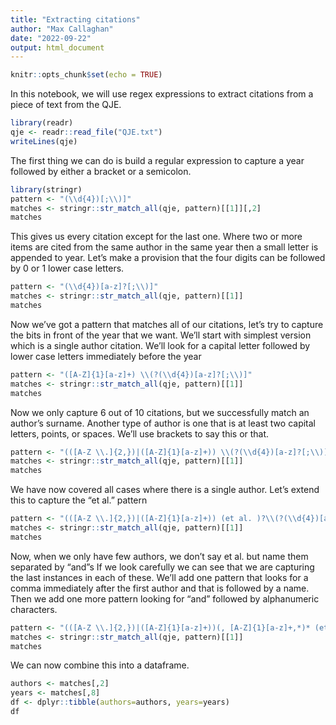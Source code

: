 ```yaml
---
title: "Extracting citations"
author: "Max Callaghan"
date: "2022-09-22"
output: html_document
---
```


```r
knitr::opts_chunk$set(echo = TRUE)
```

In this notebook, we will use regex expressions to extract citations from a piece of text from the QJE.


```r
library(readr)
qje <- readr::read_file("QJE.txt")
writeLines(qje)
```
The first thing we can do is build a regular expression to capture a year followed by either a bracket or a semicolon.

```r
library(stringr)
pattern <- "(\\d{4})[;\\)]"
matches <- stringr::str_match_all(qje, pattern)[[1]][,2]
matches
```
This gives us every citation except for the last one. Where two or more items are cited from the same author in the same year then a small letter is appended to year. Let's make a provision that the four digits can be followed by 0 or 1 lower case letters. 

```r
pattern <- "(\\d{4})[a-z]?[;\\)]"
matches <- stringr::str_match_all(qje, pattern)[[1]]
matches
```
Now we've got a pattern that matches all of our citations, let's try to capture the bits in front of the year that we want. We'll start with simplest version which is a single author citation. We'll look for a capital letter followed by lower case letters immediately before the year

```r
pattern <- "([A-Z]{1}[a-z]+) \\(?(\\d{4})[a-z]?[;\\)]"
matches <- stringr::str_match_all(qje, pattern)[[1]]
matches
```

Now we only capture 6 out of 10 citations, but we successfully match an author's surname. Another type of author is one that is at least two capital letters, points, or spaces. We'll use brackets to say this or that.

```r
pattern <- "(([A-Z \\.]{2,})|([A-Z]{1}[a-z]+)) \\(?(\\d{4})[a-z]?[;\\)]"
matches <- stringr::str_match_all(qje, pattern)[[1]]
matches
```
We have now covered all cases where there is a single author. Let's extend this to capture the "et al." pattern

```r
pattern <- "(([A-Z \\.]{2,})|([A-Z]{1}[a-z]+)) (et al. )?\\(?(\\d{4})[a-z]?[;\\)]"
matches <- stringr::str_match_all(qje, pattern)[[1]]
matches
```
Now, when we only have few authors, we don't say et al. but name them separated by "and"s If we look carefully we can see that we are capturing the last instances in each of these. We'll add one pattern that looks for a comma immediately after the first author and that is followed by a name. Then we add one more pattern looking for "and" followed by alphanumeric characters.

```r
pattern <- "(([A-Z \\.]{2,})|([A-Z]{1}[a-z]+))(, [A-Z]{1}[a-z]+,*)* (et al. )?(and \\w+,* )*\\(?(\\d{4})[a-z]?[;\\)]"
matches <- stringr::str_match_all(qje, pattern)[[1]]
matches
```

We can now combine this into a dataframe.

```r
authors <- matches[,2]
years <- matches[,8]
df <- dplyr::tibble(authors=authors, years=years)
df
```
